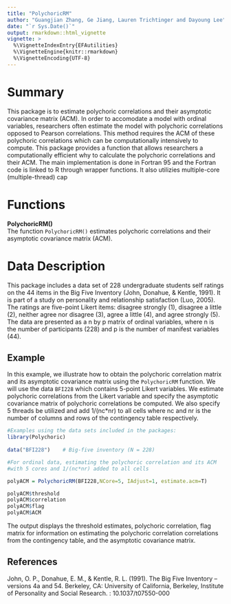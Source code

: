 ```yaml
---
title: "PolychoricRM"
author: "Guangjian Zhang, Ge Jiang, Lauren Trichtinger and Dayoung Lee"
date: "`r Sys.Date()`"
output: rmarkdown::html_vignette
vignette: >
  %\VignetteIndexEntry{EFAutilities}
  %\VignetteEngine{knitr::rmarkdown}
  %\VignetteEncoding{UTF-8}
---
```

# Summary 
This package is to estimate polychoric correlations and their asymptotic covariance matrix (ACM). In order to accomodate a model with ordinal variables, researchers often estimate the model with polychoric correlations opposed to Pearson correlations. This method requires the ACM of these polychoric correlations which can be computationally intensively to compute. This package provides a function that allows researchers a computationally efficient why  to calculate the polychoric correlations and their ACM. The main implementation is done in Fortran 95 and the Fortran code is linked to R through wrapper functions. It also utilizies multiple-core (multiple-thread) cap

# Functions

**PolychoricRM()**  
The function `PolychoricRM()` estimates polychoric correlations and their asymptotic covariance matrix (ACM). 



# Data Description

This package includes a data set of 228 undergraduate students self ratings on the 44 items in the Big Five Inventory (John, Donahue, & Kentle, 1991). It is part of a study on personality and relationship satisfaction (Luo, 2005). The ratings are five-point Likert items: disagree strongly (1), disagree a little (2), neither agree nor disagree (3), agree a little (4), and agree strongly (5). The data are presented as a n by p matrix of ordinal variables, where n is the number of participants (228) and p is the number of manifest variables (44).



## Example 
In this example, we illustrate how to obtain the polychoric correlation matrix and its asymptotic covariance matrix using the `PolychoricRM` function.  We will use the data `BFI228` which contains 5-point Likert variables. We estimate polychoric correlations from the Likert variable and specify the asymptotic covariance matrix of polychoric correlations be computed. We also specify 5 threads be utilized and add 1/(nc*nr) to all cells where nc and nr is the number of columns and rows of the contingency table respectively.
```r
#Examples using the data sets included in the packages:
library(Polychoric)
  
data("BFI228")    # Big-five inventory (N = 228)

#For ordinal data, estimating the polychoric correlation and its ACM 
#with 5 cores and 1/(nc*nr) added to all cells

polyACM = PolychoricRM(BFI228,NCore=5, IAdjust=1, estimate.acm=T)

polyACM$threshold
polyACM$correlation
polyACM$flag
polyACM$ACM

```
The output displays the threshold estimates, polychoric correlation, flag matrix for information on estimating the polychoric correlation correlations from the contingency table, and the asymptotic covariance matrix.

## References

John, O. P., Donahue, E. M., & Kentle, R. L. (1991). The Big Five Inventory – versions 4a and 54. Berkeley, CA: University of California, Berkeley, Institute of Personality and Social Research. \doi: 10.1037/t07550-000  
